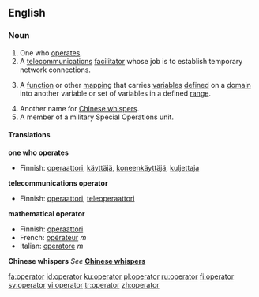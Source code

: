 ==English==
===Noun===
{{wikipedia}}
{{en-noun}}

# One who [[operate]]s.
# A [[telecommunications]] [[facilitator]] whose job is to establish temporary network connections.
# {{mathematics}} A [[function]] or other [[mapping]] that carries [[variables]] [[defined]] on a [[domain]] into another variable or set of variables in a defined [[range]].
# Another name for [[Chinese whispers]].
# A member of a military Special Operations unit.

====Translations====
'''one who operates'''
{{top}}
*Finnish: [[operaattori]], [[käyttäjä]], [[koneenkäyttäjä]], [[kuljettaja]]
{{mid}}
{{bottom}}

'''telecommunications operator'''
{{top}}
*Finnish: [[operaattori]], [[teleoperaattori]]
{{mid}}
{{bottom}}

'''mathematical operator'''
{{top}}
*Finnish: [[operaattori]]
*French: [[opérateur]] ''m''
*Italian: [[operatore]] ''m''
{{mid}}
{{bottom}}

'''Chinese whispers'''
''See'' '''[[Chinese whispers]]'''

[[fa:operator]]
[[id:operator]]
[[ku:operator]]
[[pl:operator]]
[[ru:operator]]
[[fi:operator]]
[[sv:operator]]
[[vi:operator]]
[[tr:operator]]
[[zh:operator]]